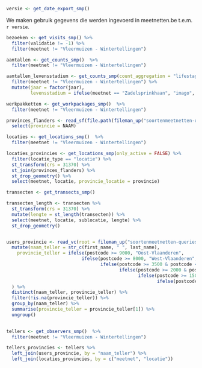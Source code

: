 


```r
versie <- get_date_export_smp()
```

We maken gebruik gegevens die werden ingevoerd in meetnetten.be t.e.m. `r versie`.

```r
bezoeken <- get_visits_smp() %>%
  filter(validatie != -1) %>%
  filter(meetnet != "Vleermuizen - Wintertellingen")

aantallen <- get_counts_smp()  %>%
  filter(meetnet != "Vleermuizen - Wintertellingen")

aantallen_levensstadium <- get_counts_smp(count_aggregation = "lifestage")  %>%
  filter(meetnet != "Vleermuizen - Wintertellingen") %>%
  mutate(jaar = factor(jaar),
         levensstadium = ifelse(meetnet == "Zadelsprinkhaan", "imago", levensstadium)) 

werkpakketten <- get_workpackages_smp()  %>%
  filter(meetnet != "Vleermuizen - Wintertellingen")

provinces_flanders <- read_sf(file.path(fileman_up("soortenmeetnetten-queries"), "gis/provincies"), "Provincies2015", crs = 31370) %>%
  select(provincie = NAAM)

locaties <- get_locations_smp()  %>%
  filter(meetnet != "Vleermuizen - Wintertellingen")

locaties_provincies <- get_locations_smp(only_active = FALSE) %>%
  filter(locatie_type == "locatie") %>%
  st_transform(crs = 31370) %>%
  st_join(provinces_flanders) %>%
  st_drop_geometry() %>%
  select(meetnet, locatie, provincie_locatie = provincie) 

transecten <- get_transects_smp()

transecten_length <- transecten %>%
  st_transform(crs = 31370) %>%
  mutate(lengte = st_length(transecten)) %>%
  select(meetnet, locatie, sublocatie, lengte) %>%
  st_drop_geometry()


users_provincie <- read_vc(root = fileman_up("soortenmeetnetten-queries"),file =  "raw/meetnetten_users") %>%
  mutate(naam_teller = str_c(first_name, " ", last_name), 
    provincie_teller = ifelse(postcode >= 9000, "Oost-Vlaanderen",
                            ifelse(postcode >= 8000, "West-Vlaanderen",
                                   ifelse(postcode >= 3500 & postcode < 4000, "Limburg",
                                          ifelse(postcode >= 2000 & postcode < 3000, "Antwerpen",
                                                 ifelse(postcode >= 1500 & postcode < 2000, "Vlaams Brabant",
                                                        ifelse(postcode >= 3000 & postcode < 3500, "Vlaams Brabant", "Buiten Vlaanderen"))))))
  ) %>%
  distinct(naam_teller, provincie_teller) %>%
  filter(!is.na(provincie_teller)) %>%
  group_by(naam_teller) %>%
  summarise(provincie_teller = provincie_teller[1]) %>%
  ungroup()

  
tellers <- get_observers_smp()  %>%
  filter(meetnet != "Vleermuizen - Wintertellingen")

tellers_provincies <- tellers %>%
  left_join(users_provincie, by = "naam_teller") %>%
  left_join(locaties_provincies, by = c("meetnet", "locatie"))

```



